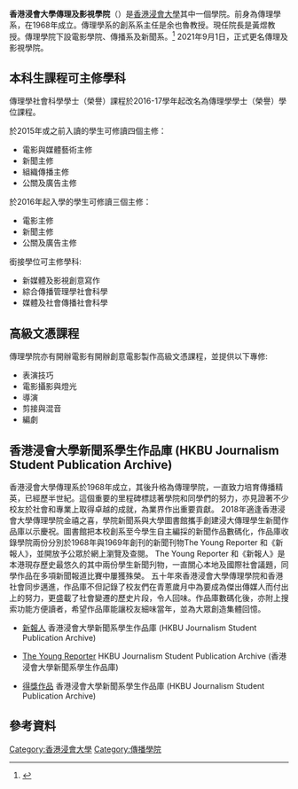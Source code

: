 {{expand|time=2014-12-20T16:01:32+00:00}}
{{refimprove|time=2014-12-20T16:01:32+00:00}}
{{Infobox University
|name            = 香港浸會大學傳理及影視學院
|native_name     = {{lang|en|School of Communication}},<br>{{lang|en|Hong Kong Baptist University}}
|image_name      = 
|image_size      = 
|caption         = 
|type            = 大學學院
|latin_name      =
|motto           = 
|mottoeng        = 
|established     = 1968年
|endowment       = 
|President       = [[錢大康|錢大康]]教授
|dean            = [[黃煜|黃煜]]教授
|vice_chancellor = 
|head_label      =
|head            = 
|city            = {{HK}}[[九龍塘|九龍塘]][[禧福道|禧福道]]5號[[香港浸會大學|香港浸會大學]]李兆基傳理視藝樓
|country         =
|students        = 
|undergrad       = 
|postgrad        = 
|free_label      = 
|free            = 
|colours         = 
|website         = http://www.comm.hkbu.edu.hk
|campus          = 浸會大學道校園
|athletics       = 
|logo            = 
|affiliations =  
|}}
'''香港浸會大學傳理及影視學院'''（{{lang-en|School of Communication, Hong Kong Baptist University}}）是[[香港浸會大學|香港浸會大學]]其中一個學院。前身為傳理學系，在1968年成立。傳理學系的創系系主任是余也魯教授。現任院長是黃煜教授。傳理學院下設電影學院、傳播系及新聞系。<ref>{{Cite web | url = http://www.comm.hkbu.edu.hk/ | title = 官方網站 |publisher =香港浸會大學傳理學院}}</ref> 2021年9月1日，正式更名傳理及影視學院。

==本科生課程可主修學科==
傳理學社會科學學士（榮譽）課程於2016-17學年起改名為傳理學學士（榮譽）學位課程。

於2015年或之前入讀的學生可修讀四個主修：
*電影與媒體藝術主修
*新聞主修
*組織傳播主修
*公關及廣告主修

於2016年起入學的學生可修讀三個主修：
*電影主修
*新聞主修
*公關及廣告主修

銜接學位可主修學科:
*新媒體及影視創意寫作
*綜合傳播管理學社會科學
*媒體及社會傳播社會科學
==高級文憑課程==
傳理學院亦有開辦電影有開辦創意電影製作高級文憑課程，並提供以下專修:

*表演技巧
*電影攝影與燈光
*導演
*剪接與混音
*編劇

== 香港浸會大學新聞系學生作品庫 (HKBU Journalism Student Publication Archive) ==
香港浸會大學傳理系於1968年成立，其後升格為傳理學院，一直致力培育傳播精英，已經歷半世紀。這個重要的里程碑標誌著學院和同學們的努力，亦見證著不少校友於社會和專業上取得卓越的成就，為業界作出重要貢獻。 2018年適逢香港浸會大學傳理學院金禧之喜，學院新聞系與大學圖書館攜手創建浸大傳理學生新聞作品庫以示慶祝。圖書館把本校創系至今學生自主編採的新聞作品數碼化，作品庫收錄學院兩份分別於1968年與1969年創刊的新聞刊物The Young Reporter 和《新報人》，並開放予公眾於網上瀏覽及查閱。 The Young Reporter 和《新報人》是本港現存歷史最悠久的其中兩份學生新聞刋物，一直關心本地及國際社會議題，同學作品在多項新聞報道比賽中屢獲殊榮。 五十年來香港浸會大學傳理學院和香港社會同步邁進，作品庫不但記錄了校友們在青蔥歲月中為要成為傑出傳媒人而付出上的努力，更盛載了社會變遷的歷史片段，令人回味。作品庫數碼化後，亦附上搜索功能方便讀者，希望作品庫能讓校友細味當年，並為大眾創造集體回憶。

* [https://sys01.lib.hkbu.edu.hk/bujspa/lists_j.php?lang=cht&fac_newspaper_title=%E6%96%B0%E5%A0%B1%E4%BA%BA&page=1&psize=12&sort=date_d&syr=1969&eyr=2017  新報人] 香港浸會大學新聞系學生作品庫 (HKBU Journalism Student Publication Archive)

* [https://sys01.lib.hkbu.edu.hk/bujspa/lists_j.php?lang=cht&fac_newspaper_title=The+Young+Reporter&psize=12&sort=date_d&syr=1969&eyr=2017&page=1 The Young Reporter] HKBU Journalism Student Publication Archive (香港浸會大學新聞系學生作品庫)

* [https://sys01.lib.hkbu.edu.hk/bujspa/awarded.php?lang=cht 得獎作品] 香港浸會大學新聞系學生作品庫 (HKBU Journalism Student Publication Archive)

== 參考資料 ==
{{references}}

{{香港浸會大學}}
[[Category:香港浸會大學|Category:香港浸會大學]]
[[Category:傳播學院|Category:傳播學院]]